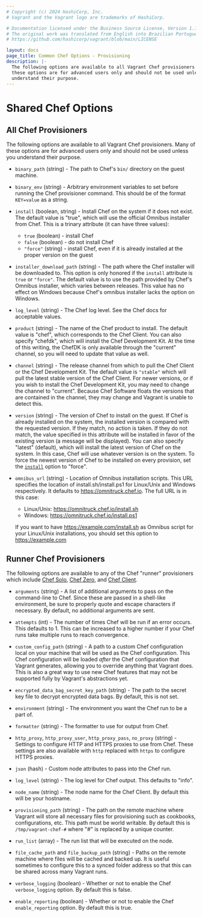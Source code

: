 ```yaml
---
# Copyright (c) 2024 HashiCorp, Inc.
# Vagrant and the Vagrant logo are trademarks of HashiCorp.

# Documentation licensed under the Business Source License, Version 1.1.
# The original work was translated from English into Brazilian Portuguese.
# https://github.com/hashicorp/vagrant/blob/main/LICENSE

layout: docs
page_title: Common Chef Options - Provisioning
description: |-
  The following options are available to all Vagrant Chef provisioners. Many of
  these options are for advanced users only and should not be used unless you
  understand their purpose.
---
```


# Shared Chef Options

## All Chef Provisioners

The following options are available to all Vagrant Chef provisioners. Many of
these options are for advanced users only and should not be used unless you
understand their purpose.

- `binary_path` (string) - The path to Chef's `bin/` directory on the guest
  machine.

- `binary_env` (string) - Arbitrary environment variables to set before running
  the Chef provisioner command. This should be of the format `KEY=value` as a
  string.

- `install` (boolean, string) - Install Chef on the system if it does not exist.
  The default value is "true", which will use the official Omnibus installer
  from Chef. This is a trinary attribute (it can have three values):

  - `true` (boolean) - install Chef
  - `false` (boolean) - do not install Chef
  - `"force"` (string) - install Chef, even if it is already installed at the
    proper version on the guest

- `installer_download_path` (string) - The path where the Chef installer will be
  downloaded to. This option is only honored if the `install` attribute is
  `true` or `"force"`. The default value is to use the path provided by Chef's
  Omnibus installer, which varies between releases. This value has no effect on
  Windows because Chef's omnibus installer lacks the option on Windows.

- `log_level` (string) - The Chef log level. See the Chef docs for acceptable
  values.

- `product` (string) - The name of the Chef product to install. The default
  value is "chef", which corresponds to the Chef Client. You can also specify
  "chefdk", which will install the Chef Development Kit. At the time of this
  writing, the ChefDK is only available through the "current" channel, so you
  will need to update that value as well.

- `channel` (string) - The release channel from which to pull the Chef Client
  or the Chef Development Kit. The default value is `"stable"` which will pull
  the latest stable version of the Chef Client. For newer versions, or if you
  wish to install the Chef Development Kit, you may need to change the channel
  to "current". Because Chef Software floats the versions that are contained in
  the channel, they may change and Vagrant is unable to detect this.

- `version` (string) - The version of Chef to install on the guest. If Chef is
  already installed on the system, the installed version is compared with the
  requested version. If they match, no action is taken. If they do not match,
  the value specified in this attribute will be installed in favor of the
  existing version (a message will be displayed).
  You can also specify "latest" (default), which will install the latest
  version of Chef on the system. In this case, Chef will use whatever
  version is on the system. To force the newest version of Chef to be
  installed on every provision, set the [`install`](#install) option to "force".

- `omnibus_url` (string) - Location of Omnibus installation scripts.
  This URL specifies the location of install.sh/install.ps1 for
  Linux/Unix and Windows respectively.
  It defaults to https://omnitruck.chef.io. The full URL is in this case:

  - Linux/Unix: https://omnitruck.chef.io/install.sh
  - Windows: https://omnitruck.chef.io/install.ps1

  If you want to have https://example.com/install.sh as Omnibus script
  for your Linux/Unix installations, you should set this option to
  https://example.com

## Runner Chef Provisioners

The following options are available to any of the Chef "runner" provisioners
which include [Chef Solo](/vagrant/docs/provisioning/chef_solo), [Chef Zero](/vagrant/docs/provisioning/chef_zero), and [Chef Client](/vagrant/docs/provisioning/chef_client).

- `arguments` (string) - A list of additional arguments to pass on the
  command-line to Chef. Since these are passed in a shell-like environment,
  be sure to properly quote and escape characters if necessary. By default,
  no additional arguments are sent.

- `attempts` (int) - The number of times Chef will be run if an error occurs.
  This defaults to 1. This can be increased to a higher number if your Chef
  runs take multiple runs to reach convergence.

- `custom_config_path` (string) - A path to a custom Chef configuration local
  on your machine that will be used as the Chef configuration. This Chef
  configuration will be loaded _after_ the Chef configuration that Vagrant
  generates, allowing you to override anything that Vagrant does. This is
  also a great way to use new Chef features that may not be supported fully
  by Vagrant's abstractions yet.

- `encrypted_data_bag_secret_key_path` (string) - The path to the secret key
  file to decrypt encrypted data bags. By default, this is not set.

- `environment` (string) - The environment you want the Chef run to be
  a part of.

- `formatter` (string) - The formatter to use for output from Chef.

- `http_proxy`, `http_proxy_user`, `http_proxy_pass`, `no_proxy` (string) - Settings
  to configure HTTP and HTTPS proxies to use from Chef. These settings are
  also available with `http` replaced with `https` to configure HTTPS proxies.

- `json` (hash) - Custom node attributes to pass into the Chef run.

- `log_level` (string) - The log level for Chef output. This defaults to
  "info".

- `node_name` (string) - The node name for the Chef Client. By default this
  will be your hostname.

- `provisioning_path` (string) - The path on the remote machine where Vagrant
  will store all necessary files for provisioning such as cookbooks, configurations,
  etc. This path must be world writable. By default this is
  `/tmp/vagrant-chef-#` where "#" is replaced by a unique counter.

- `run_list` (array) - The run list that will be executed on the node.

- `file_cache_path` and `file_backup_path` (string) - Paths on the remote
  machine where files will be cached and backed up. It is useful sometimes
  to configure this to a synced folder address so that this can be shared
  across many Vagrant runs.

- `verbose_logging` (boolean) - Whether or not to enable the Chef
  `verbose_logging` option. By default this is false.

- `enable_reporting` (boolean) - Whether or not to enable the Chef
  `enable_reporting` option. By default this is true.
